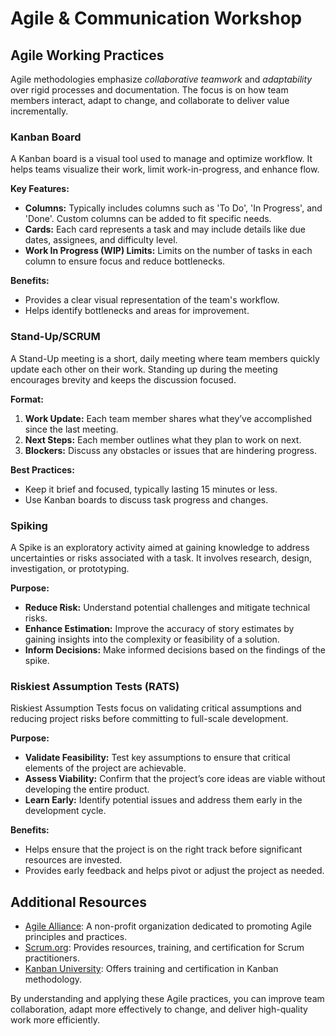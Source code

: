 # Agile & Communication Workshop

## Agile Working Practices

Agile methodologies emphasize _collaborative teamwork_ and _adaptability_ over rigid processes and documentation. The focus is on how team members interact, adapt to change, and collaborate to deliver value incrementally.

### **Kanban Board**

A Kanban board is a visual tool used to manage and optimize workflow. It helps teams visualize their work, limit work-in-progress, and enhance flow.

**Key Features:**

- **Columns:** Typically includes columns such as 'To Do', 'In Progress', and 'Done'. Custom columns can be added to fit specific needs.
- **Cards:** Each card represents a task and may include details like due dates, assignees, and difficulty level.
- **Work In Progress (WIP) Limits:** Limits on the number of tasks in each column to ensure focus and reduce bottlenecks.

**Benefits:**

- Provides a clear visual representation of the team's workflow.
- Helps identify bottlenecks and areas for improvement.

### **Stand-Up/SCRUM**

A Stand-Up meeting is a short, daily meeting where team members quickly update each other on their work. Standing up during the meeting encourages brevity and keeps the discussion focused.

**Format:**

1. **Work Update:** Each team member shares what they’ve accomplished since the last meeting.
2. **Next Steps:** Each member outlines what they plan to work on next.
3. **Blockers:** Discuss any obstacles or issues that are hindering progress.

**Best Practices:**

- Keep it brief and focused, typically lasting 15 minutes or less.
- Use Kanban boards to discuss task progress and changes.

### **Spiking**

A Spike is an exploratory activity aimed at gaining knowledge to address uncertainties or risks associated with a task. It involves research, design, investigation, or prototyping.

**Purpose:**

- **Reduce Risk:** Understand potential challenges and mitigate technical risks.
- **Enhance Estimation:** Improve the accuracy of story estimates by gaining insights into the complexity or feasibility of a solution.
- **Inform Decisions:** Make informed decisions based on the findings of the spike.

### **Riskiest Assumption Tests (RATS)**

Riskiest Assumption Tests focus on validating critical assumptions and reducing project risks before committing to full-scale development.

**Purpose:**

- **Validate Feasibility:** Test key assumptions to ensure that critical elements of the project are achievable.
- **Assess Viability:** Confirm that the project’s core ideas are viable without developing the entire product.
- **Learn Early:** Identify potential issues and address them early in the development cycle.

**Benefits:**

- Helps ensure that the project is on the right track before significant resources are invested.
- Provides early feedback and helps pivot or adjust the project as needed.

## Additional Resources

- [Agile Alliance](https://www.agilealliance.org): A non-profit organization dedicated to promoting Agile principles and practices.
- [Scrum.org](https://www.scrum.org): Provides resources, training, and certification for Scrum practitioners.
- [Kanban University](https://www.kanban.university): Offers training and certification in Kanban methodology.

By understanding and applying these Agile practices, you can improve team collaboration, adapt more effectively to change, and deliver high-quality work more efficiently.
